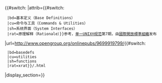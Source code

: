 {{#switch:{{{3}}}
|attrib={{#switch:{{{1}}} <!-- section titles from http://www.opengroup.org/onlinepubs/9699919799/ -->
  |bd=基本定义（Base Definitions）
  |cu=命令与工具（Commands & Utilities）
  |sh=系统界面（System Interfaces）
  |rat=原理解释（Rationale）}}参考，[[單一UNIX規範|单一UNIX®规范]]第7期，由[[國際開放標準組織]]发布
|url=http://www.opengroup.org/onlinepubs/9699919799/{{#switch:{{{1}}}
  |bd=basedefs
  |cu=utilities
  |sh=functions
  |rat=xrat}}/{{{2}}}.html
|display_section=}}